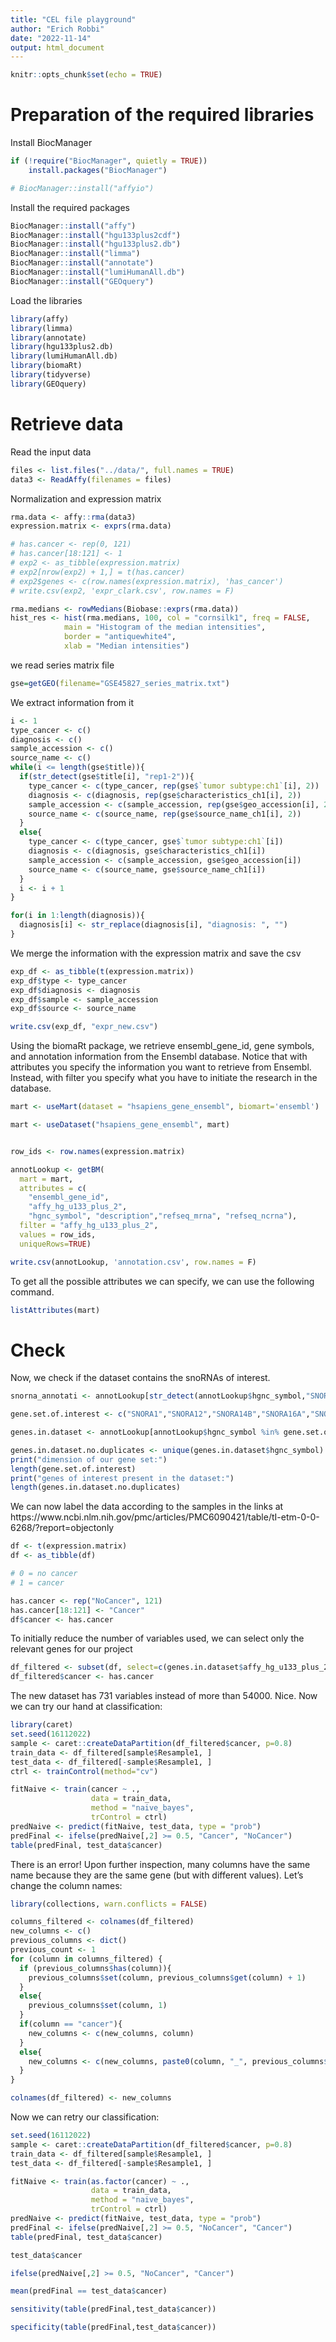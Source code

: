 ```yaml
---
title: "CEL file playground"
author: "Erich Robbi"
date: "2022-11-14"
output: html_document
---
```


```r
knitr::opts_chunk$set(echo = TRUE)
```

# Preparation of the required libraries

Install BiocManager

```r

if (!require("BiocManager", quietly = TRUE))
    install.packages("BiocManager")

# BiocManager::install("affyio")

```

Install the required packages

```r
BiocManager::install("affy")
BiocManager::install("hgu133plus2cdf")
BiocManager::install("hgu133plus2.db")
BiocManager::install("limma")
BiocManager::install("annotate")
BiocManager::install("lumiHumanAll.db")
BiocManager::install("GEOquery")

```

Load the libraries

```r
library(affy)
library(limma)
library(annotate)
library(hgu133plus2.db)
library(lumiHumanAll.db)
library(biomaRt)
library(tidyverse)
library(GEOquery)
```

# Retrieve data

Read the input data

```r
files <- list.files("../data/", full.names = TRUE)
data3 <- ReadAffy(filenames = files)
```

Normalization and expression matrix

```r
rma.data <- affy::rma(data3)
expression.matrix <- exprs(rma.data)

# has.cancer <- rep(0, 121)
# has.cancer[18:121] <- 1
# exp2 <- as_tibble(expression.matrix)
# exp2[nrow(exp2) + 1,] = t(has.cancer)
# exp2$genes <- c(row.names(expression.matrix), 'has_cancer')
# write.csv(exp2, 'expr_clark.csv', row.names = F)
```

```r
rma.medians <- rowMedians(Biobase::exprs(rma.data))
hist_res <- hist(rma.medians, 100, col = "cornsilk1", freq = FALSE, 
            main = "Histogram of the median intensities", 
            border = "antiquewhite4",
            xlab = "Median intensities")
```


we read series matrix file
```r
gse=getGEO(filename="GSE45827_series_matrix.txt")
```

We extract information from it
```r
i <- 1
type_cancer <- c()
diagnosis <- c()
sample_accession <- c()
source_name <- c()
while(i <= length(gse$title)){
  if(str_detect(gse$title[i], "rep1-2")){
    type_cancer <- c(type_cancer, rep(gse$`tumor subtype:ch1`[i], 2))
    diagnosis <- c(diagnosis, rep(gse$characteristics_ch1[i], 2))
    sample_accession <- c(sample_accession, rep(gse$geo_accession[i], 2))
    source_name <- c(source_name, rep(gse$source_name_ch1[i], 2))
  }
  else{
    type_cancer <- c(type_cancer, gse$`tumor subtype:ch1`[i])
    diagnosis <- c(diagnosis, gse$characteristics_ch1[i])
    sample_accession <- c(sample_accession, gse$geo_accession[i])
    source_name <- c(source_name, gse$source_name_ch1[i])
  }
  i <- i + 1
}
```

```r
for(i in 1:length(diagnosis)){
  diagnosis[i] <- str_replace(diagnosis[i], "diagnosis: ", "")
}
```


We merge the information with the expression matrix and save the csv
```r
exp_df <- as_tibble(t(expression.matrix))
exp_df$type <- type_cancer
exp_df$diagnosis <- diagnosis
exp_df$sample <- sample_accession
exp_df$source <- source_name

write.csv(exp_df, "expr_new.csv")
```


Using the biomaRt package, we retrieve ensembl_gene_id, gene symbols, and annotation information from the Ensembl database. Notice that with attributes you specify the information you want to retrieve from Ensembl. Instead, with filter you specify what you have to initiate the research in the database.

```r

mart <- useMart(dataset = "hsapiens_gene_ensembl", biomart='ensembl')

mart <- useDataset("hsapiens_gene_ensembl", mart)


row_ids <- row.names(expression.matrix)

annotLookup <- getBM(
  mart = mart,
  attributes = c(
    "ensembl_gene_id",
    "affy_hg_u133_plus_2",
    "hgnc_symbol", "description","refseq_mrna", "refseq_ncrna"),
  filter = "affy_hg_u133_plus_2",
  values = row_ids,
  uniqueRows=TRUE)

write.csv(annotLookup, 'annotation.csv', row.names = F)
```

To get all the possible attributes we can specify, we can use the following command.

```r
listAttributes(mart)
```

# Check

Now, we check if the dataset contains the snoRNAs of interest.

```r
snorna_annotati <- annotLookup[str_detect(annotLookup$hgnc_symbol,"SNOR")== TRUE & annotLookup$affy_hg_u133_plus_2 != "",]
```

```r
gene.set.of.interest <- c("SNORA1","SNORA12","SNORA14B","SNORA16A","SNORA21","SNORA23","SNORA24","SNORA32","SNORA38","SNORA44","SNORA48","SNORA49","SNORA52","SNORA53","SNORA57","SNORA61","SNORA63","SNORA64","SNORA65","SNORA70","SNORA71C","SNORA73A","SNORA73B","SNORA75","SNORA78","SNORA8","SNORD10","SNORD102","SNORD104","SNORD105","SNORD105B","SNORD108","SNORD110","SNORD111B","SNORD113-3","SNORD113-4","SNORD114-1","SNORD114-13","SNORD114-14","SNORD114-19","SNORD114-20","SNORD114-21","SNORD115-23","SNORD115-32","SNORD116-13","SNORD119","SNORD12","SNORD12B","SNORD13","SNORD14A","SNORD14C","SNORD14D","SNORD15B","SNORD16","SNORD17","SNORD18A","SNORD1B","SNORD20","SNORD22","SNORD26","SNORD28","SNORD29","SNORD32A","SNORD33","SNORD34","SNORD35A","SNORD36A","SNORD36B","SNORD38A","SNORD3A","SNORD3D","SNORD41","SNORD42A","SNORD42B","SNORD44","SNORD45A","SNORD47","SNORD49B","SNORD4B","SNORD5","SNORD50A","SNORD52","SNORD53","SNORD54","SNORD55","SNORD56","SNORD57","SNORD58A","SNORD58C","SNORD59A","SNORD60","SNORD63","SNORD64","SNORD65","SNORD68","SNORD69","SNORD71","SNORD74","SNORD76","SNORD8","SNORD81","SNORD82","SNORD84","SNORD86","SNORD87","SNORD89","SNORD94","SNORD96A","SNORD97","SNORD99","TMX1","ZFAS1","CDKN2B-AS1","CWF19L1","EIF4A1","EP400","HIF1A-AS2","MEG8","NOP56","RACK1","RPL13A","RPS13","SCARNA12","SNHG12","SNHG20","SNHG5","SNHG6","SNHG7","SNHG8","AP1G1","CFDP1","CHD8","DDX39B","EEF2","EIF4A2","EIF4G2","GAS5","GNL3","HSPA8","HSPA9","IPO7","MYRIP","NAN","NCL","NFATC3","PCAT4","PPAN","PRKAA1","PRRC2A","PTCD3","RABGGTB","RNF149","RPL10","RPL12","RPL13","RPL17","RPL21","RPL23","RPL23A","RPL4","RPL7A","RPLP2","RPS11","RPS2","RPS20","RPS3","RPS8","SF3B3","SLC25A3","SNHG1","SNHG3","SNHG9","SNORD1C","SNORD35B","SNORD37","SNRPB","SNX5","TAF1D","TNPO2","TOMM20","WDR43")
```

```r
genes.in.dataset <- annotLookup[annotLookup$hgnc_symbol %in% gene.set.of.interest,]

genes.in.dataset.no.duplicates <- unique(genes.in.dataset$hgnc_symbol)
print("dimension of our gene set:")
length(gene.set.of.interest)
print("genes of interest present in the dataset:")
length(genes.in.dataset.no.duplicates)
```

We can now label the data according to the samples in the links at https://www.ncbi.nlm.nih.gov/pmc/articles/PMC6090421/table/tI-etm-0-0-6268/?report=objectonly
```r
df <- t(expression.matrix)
df <- as_tibble(df)

# 0 = no cancer
# 1 = cancer

has.cancer <- rep("NoCancer", 121)
has.cancer[18:121] <- "Cancer"
df$cancer <- has.cancer
```

To initially reduce the number of variables used, we can select only the relevant genes for our project
```r
df_filtered <- subset(df, select=c(genes.in.dataset$affy_hg_u133_plus_2))
df_filtered$cancer <- has.cancer
```

The new dataset has 731 variables instead of more than 54000. Nice. Now we can try our hand at classification:
```r
library(caret)
set.seed(16112022)
sample <- caret::createDataPartition(df_filtered$cancer, p=0.8)
train_data <- df_filtered[sample$Resample1, ]
test_data <- df_filtered[-sample$Resample1, ]
ctrl <- trainControl(method="cv")
```

```r
fitNaive <- train(cancer ~ .,
                  data = train_data,
                  method = "naive_bayes",
                  trControl = ctrl)
predNaive <- predict(fitNaive, test_data, type = "prob")
predFinal <- ifelse(predNaive[,2] >= 0.5, "Cancer", "NoCancer")
table(predFinal, test_data$cancer)
```

There is an error! Upon further inspection, many columns have the same name because they are the same gene (but with different values). Let's change the column names:
```r
library(collections, warn.conflicts = FALSE)

columns_filtered <- colnames(df_filtered)
new_columns <- c()
previous_columns <- dict()
previous_count <- 1
for (column in columns_filtered) {
  if (previous_columns$has(column)){
    previous_columns$set(column, previous_columns$get(column) + 1)
  }
  else{
    previous_columns$set(column, 1)
  }
  if(column == "cancer"){
    new_columns <- c(new_columns, column)
  }
  else{
    new_columns <- c(new_columns, paste0(column, "_", previous_columns$get(column)))
  }
}

colnames(df_filtered) <- new_columns
```

Now we can retry our classification:
```r
set.seed(16112022)
sample <- caret::createDataPartition(df_filtered$cancer, p=0.8)
train_data <- df_filtered[sample$Resample1, ]
test_data <- df_filtered[-sample$Resample1, ]

fitNaive <- train(as.factor(cancer) ~ .,
                  data = train_data,
                  method = "naive_bayes",
                  trControl = ctrl)
predNaive <- predict(fitNaive, test_data, type = "prob")
predFinal <- ifelse(predNaive[,2] >= 0.5, "NoCancer", "Cancer")
table(predFinal, test_data$cancer)
```

```r
test_data$cancer
```

```r
ifelse(predNaive[,2] >= 0.5, "NoCancer", "Cancer")
```

```r
mean(predFinal == test_data$cancer)
```

```r
sensitivity(table(predFinal,test_data$cancer))
```

```r
specificity(table(predFinal,test_data$cancer))
```

